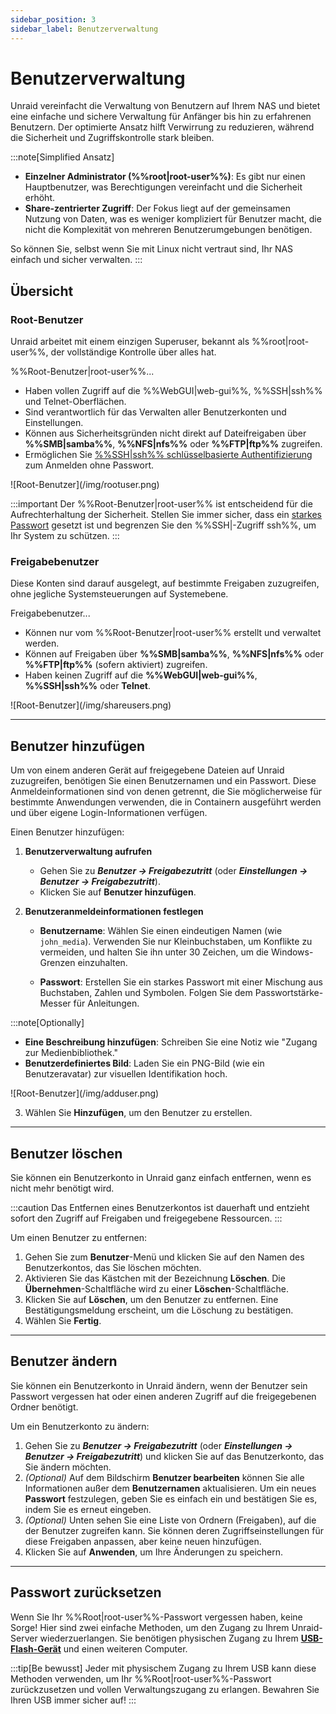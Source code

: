 ```yaml
---
sidebar_position: 3
sidebar_label: Benutzerverwaltung
---
```



# Benutzerverwaltung

Unraid vereinfacht die Verwaltung von Benutzern auf Ihrem NAS und bietet eine einfache und sichere Verwaltung für Anfänger bis hin zu erfahrenen Benutzern. Der optimierte Ansatz hilft Verwirrung zu reduzieren, während die Sicherheit und Zugriffskontrolle stark bleiben.

:::note[Simplified Ansatz]

- **Einzelner Administrator (%%root|root-user%%)**: Es gibt nur einen Hauptbenutzer, was Berechtigungen vereinfacht und die Sicherheit erhöht.
- **Share-zentrierter Zugriff**: Der Fokus liegt auf der gemeinsamen Nutzung von Daten, was es weniger kompliziert für Benutzer macht, die nicht die Komplexität von mehreren Benutzerumgebungen benötigen.

So können Sie, selbst wenn Sie mit Linux nicht vertraut sind, Ihr NAS einfach und sicher verwalten.
:::

## Übersicht

### Root-Benutzer

Unraid arbeitet mit einem einzigen Superuser, bekannt als %%root|root-user%%, der vollständige Kontrolle über alles hat.

%%Root-Benutzer|root-user%%...

- Haben vollen Zugriff auf die %%WebGUI|web-gui%%, %%SSH|ssh%% und Telnet-Oberflächen.
- Sind verantwortlich für das Verwalten aller Benutzerkonten und Einstellungen.
- Können aus Sicherheitsgründen nicht direkt auf Dateifreigaben über **%%SMB|samba%%**, **%%NFS|nfs%%** oder **%%FTP|ftp%%** zugreifen.
- Ermöglichen Sie [%%SSH|ssh%% schlüsselbasierte Authentifizierung](../../system-administration/advanced-tools/command-line-interface.mdx#accessing-the-terminal) zum Anmelden ohne Passwort.

<div style={{ margin: 'auto', maxWidth: '359px', display: 'flex', flexDirection: 'column', alignItems: 'center' }}>
  ![Root-Benutzer](/img/rootuser.png)
</div>

:::important
Der %%Root-Benutzer|root-user%% ist entscheidend für die Aufrechterhaltung der Sicherheit. Stellen Sie immer sicher, dass ein [starkes Passwort](./security-fundamentals.mdx#set-a-strong-root-password) gesetzt ist und begrenzen Sie den %%SSH|-Zugriff ssh%%, um Ihr System zu schützen.
:::

### Freigabebenutzer

Diese Konten sind darauf ausgelegt, auf bestimmte Freigaben zuzugreifen, ohne jegliche Systemsteuerungen auf Systemebene.

Freigabebenutzer...

- Können nur vom %%Root-Benutzer|root-user%% erstellt und verwaltet werden.
- Können auf Freigaben über **%%SMB|samba%%**, **%%NFS|nfs%%** oder **%%FTP|ftp%%** (sofern aktiviert) zugreifen.
- Haben keinen Zugriff auf die **%%WebGUI|web-gui%%**, **%%SSH|ssh%%** oder **Telnet**.

<div style={{ margin: 'auto', maxWidth: '359px', display: 'flex', flexDirection: 'column', alignItems: 'center' }}>
  ![Root-Benutzer](/img/shareusers.png)
</div>

---

## Benutzer hinzufügen

Um von einem anderen Gerät auf freigegebene Dateien auf Unraid zuzugreifen, benötigen Sie einen Benutzernamen und ein Passwort. Diese Anmeldeinformationen sind von denen getrennt, die Sie möglicherweise für bestimmte Anwendungen verwenden, die in Containern ausgeführt werden und über eigene Login-Informationen verfügen.

Einen Benutzer hinzufügen:

1. **Benutzerverwaltung aufrufen**
   - Gehen Sie zu ***Benutzer → Freigabezutritt*** (oder ***Einstellungen → Benutzer → Freigabezutritt***).
   - Klicken Sie auf **Benutzer hinzufügen**.

2. **Benutzeranmeldeinformationen festlegen**
   - **Benutzername**: Wählen Sie einen eindeutigen Namen (wie `john_media`). Verwenden Sie nur Kleinbuchstaben, um Konflikte zu vermeiden, und halten Sie ihn unter 30 Zeichen, um die Windows-Grenzen einzuhalten.

   - **Passwort**: Erstellen Sie ein starkes Passwort mit einer Mischung aus Buchstaben, Zahlen und Symbolen. Folgen Sie dem Passwortstärke-Messer für Anleitungen.

:::note\[Optionally]

- **Eine Beschreibung hinzufügen**: Schreiben Sie eine Notiz wie "Zugang zur Medienbibliothek."
- **Benutzerdefiniertes Bild**: Laden Sie ein PNG-Bild (wie ein Benutzeravatar) zur visuellen Identifikation hoch.

<div style={{ margin: 'auto', maxWidth: '359px', display: 'flex', flexDirection: 'column', alignItems: 'center' }}>
  ![Root-Benutzer](/img/adduser.png)
</div>

3. Wählen Sie **Hinzufügen**, um den Benutzer zu erstellen.

---

## Benutzer löschen

Sie können ein Benutzerkonto in Unraid ganz einfach entfernen, wenn es nicht mehr benötigt wird.

:::caution
Das Entfernen eines Benutzerkontos ist dauerhaft und entzieht sofort den Zugriff auf Freigaben und freigegebene Ressourcen.
:::

Um einen Benutzer zu entfernen:

1. Gehen Sie zum **Benutzer**-Menü und klicken Sie auf den Namen des Benutzerkontos, das Sie löschen möchten.
2. Aktivieren Sie das Kästchen mit der Bezeichnung **Löschen**. Die **Übernehmen**-Schaltfläche wird zu einer **Löschen**-Schaltfläche.
3. Klicken Sie auf **Löschen**, um den Benutzer zu entfernen. Eine Bestätigungsmeldung erscheint, um die Löschung zu bestätigen.
4. Wählen Sie **Fertig**.

---

## Benutzer ändern

Sie können ein Benutzerkonto in Unraid ändern, wenn der Benutzer sein Passwort vergessen hat oder einen anderen Zugriff auf die freigegebenen Ordner benötigt.

Um ein Benutzerkonto zu ändern:

1. Gehen Sie zu ***Benutzer → Freigabezutritt*** (oder ***Einstellungen → Benutzer → Freigabezutritt***) und klicken Sie auf das Benutzerkonto, das Sie ändern möchten.
2. *(Optional)* Auf dem Bildschirm **Benutzer bearbeiten** können Sie alle Informationen außer dem **Benutzernamen** aktualisieren. Um ein neues **Passwort** festzulegen, geben Sie es einfach ein und bestätigen Sie es, indem Sie es erneut eingeben.
3. *(Optional)* Unten sehen Sie eine Liste von Ordnern (Freigaben), auf die der Benutzer zugreifen kann. Sie können deren Zugriffseinstellungen für diese Freigaben anpassen, aber keine neuen hinzufügen.
4. Klicken Sie auf **Anwenden**, um Ihre Änderungen zu speichern.

---

## Passwort zurücksetzen

Wenn Sie Ihr %%Root|root-user%%-Passwort vergessen haben, keine Sorge! Hier sind zwei einfache Methoden, um den Zugang zu Ihrem Unraid-Server wiederzuerlangen. Sie benötigen physischen Zugang zu Ihrem **[USB-Flash-Gerät](../../system-administration/maintain-and-update/changing-the-flash-device.mdx)** und einen weiteren Computer.

<Tabs>
  <TabItem value="grundlegend" label="Grundlegend" default>
    <ResetPasswordBasic />
  </TabItem>

  <TabItem value="erweitert" label="Erweitert">
    <ResetPasswordAdvanced />
  </TabItem>
</Tabs>

:::tip[Be bewusst]
Jeder mit physischem Zugang zu Ihrem USB kann diese Methoden verwenden, um Ihr %%Root|root-user%%-Passwort zurückzusetzen und vollen Verwaltungszugang zu erlangen. Bewahren Sie Ihren USB immer sicher auf!
:::
